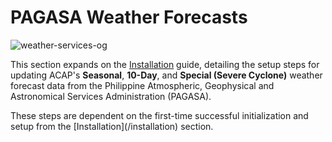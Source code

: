 
# PAGASA Weather Forecasts

![weather-services-og](https://firebasestorage.googleapis.com/v0/b/assets-cms.appspot.com/o/users%2FAwryJ0MU8zdxQFh9y0L0x2sSt8z1%2FeeeTvrL2yUh3hwB0Ekw6_thumbnail?alt=media&token=742f9561-8b7e-4b31-b0d0-e8421babcbed)

This section expands on the [Installation](/installation) guide, detailing the setup steps for updating ACAP's **Seasonal**, **10-Day**, and **Special (Severe Cyclone)** weather forecast data from the Philippine Atmospheric, Geophysical and Astronomical Services Administration (PAGASA).

<Callout>
These steps are dependent on the first-time successful initialization and setup from the [Installation](/installation) section.
</Callout>

<br />

<Cards>
  <Card title="Seasonal Forecast" href="/post-installation/weather-forecasts/seasonal-forecast" />
  <Card title="10-Day Forecast" href="/post-installation/weather-forecasts/tenday-forecast" />
  <Card title="Special Forecast" href="/post-installation/weather-forecasts/special-forecast" />
</Cards>